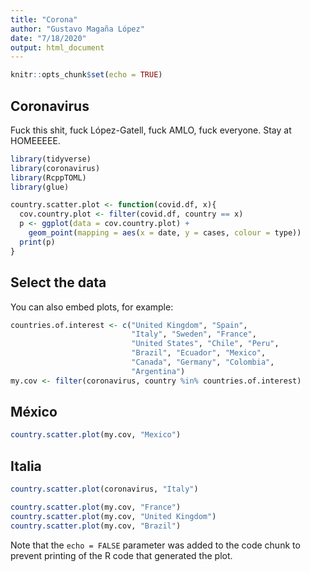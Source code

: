 ```yaml
---
title: "Corona"
author: "Gustavo Magaña López"
date: "7/18/2020"
output: html_document
---
```


```r
knitr::opts_chunk$set(echo = TRUE)
```

## Coronavirus

Fuck this shit, fuck López-Gatell, fuck AMLO, fuck everyone. Stay at HOMEEEEE.

```r
library(tidyverse)
library(coronavirus)
library(RcppTOML)
library(glue)
```


```r
country.scatter.plot <- function(covid.df, x){
  cov.country.plot <- filter(covid.df, country == x)
  p <- ggplot(data = cov.country.plot) +
    geom_point(mapping = aes(x = date, y = cases, colour = type))
  print(p)
}
```

## Select the data

You can also embed plots, for example:

```r
countries.of.interest <- c("United Kingdom", "Spain", 
                           "Italy", "Sweden", "France", 
                           "United States", "Chile", "Peru",
                           "Brazil", "Ecuador", "Mexico", 
                           "Canada", "Germany", "Colombia",
                           "Argentina")
my.cov <- filter(coronavirus, country %in% countries.of.interest)
```


## México 

```r
country.scatter.plot(my.cov, "Mexico")
```

## Italia 

```r
country.scatter.plot(coronavirus, "Italy")
```

```r
country.scatter.plot(my.cov, "France")
country.scatter.plot(my.cov, "United Kingdom")
country.scatter.plot(my.cov, "Brazil")
```


Note that the `echo = FALSE` parameter was added to the code chunk to prevent printing of the R code that generated the plot.
